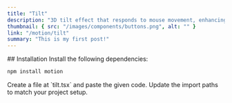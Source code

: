 ```yaml
---
title: "Tilt"
description: "3D tilt effect that responds to mouse movement, enhancing UI elements with a dynamic depth effect, customizable rotation factors and spring options."
thumbnail: { src: "/images/components/buttons.png", alt: "" }
link: "/motion/tilt"
summary: "This is my first post!"
---
```


<ComponentPreview name="tilt-demo" />
## Installation

<Steps>
<Step>
Install the following dependencies:
</Step>

```bash
npm install motion
```

<Step>
Create a file at `tilt.tsx` and paste the given code.
</Step>

<CollapsibleSource name="tilt" />
<Step>Update the import paths to match your project setup.</Step>

</Steps>
